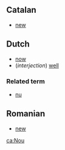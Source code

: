 ==Catalan==

*[[new]]

==Dutch==

*[[now]]
*(''interjection'') [[well#Interjection|well]]

===Related term===
*[[nu#Dutch|nu]]

==Romanian==

*[[new]]

[[ca:Nou]]